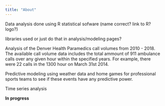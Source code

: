 ```yaml
---
title: "About"
---
```

Data analysis done using R statistical sofware (name correct? link to R? logo?)

libraries used or just do that in analysis/modeling pages?

Analysis of the Denver Health Paramedics call volumes from 2010 - 2018.  The available call volume data includes the total ammount of 911 ambulance calls over any given hour within the specified years.  For example, there were 22 calls in the 1300 hour on March 31st 2014.

Predictive modeling using weather data and home games for professional sports teams to see if these events have any predictive power.

Time series analysis

**In progress**